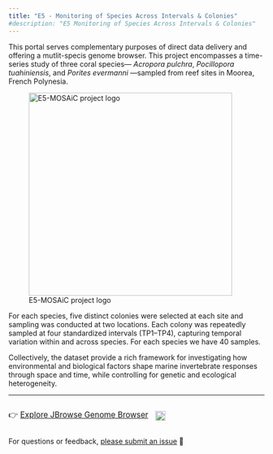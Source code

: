 ```yaml
---
title: "E5 - Monitoring of Species Across Intervals & Colonies"
#description: "E5 Monitoring of Species Across Intervals & Colonies"
---
```


This portal serves complementary purposes of direct data delivery and offering a mutlit-specis genome browser. This project encompasses a time-series study of three coral species— *Acropora pulchra*, *Pocillopora tuahiniensis*, and *Porites evermanni* —sampled from reef sites in Moorea, French Polynesia.

![E5-MOSAiC project logo](img/sm_logo.png){fig-align="center" width="400" style="max-width: 100%; height: auto;" loading="lazy"}

For each species, five distinct colonies were selected at each site and sampling was conducted at two locations. Each colony was repeatedly sampled at four standardized intervals (TP1–TP4), capturing temporal variation within and across species. For each species we have 40 samples.

Collectively, the dataset provide a rich framework for investigating how environmental and biological factors shape marine invertebrate responses through space and time, while controlling for genetic and ecological heterogeneity.

------------------------------------------------------------------------

::: {style="display: flex; align-items: center; gap: 1em;"}
[👉 <a href="jbrowse.html">Explore JBrowse Genome Browser</a>]{style="font-size: 1.1em;"}

<a href="https://github.com/urol-e5/MOSAiC/releases"> <img src="https://img.shields.io/github/v/release/urol-e5/MOSAiC" alt="Latest release version" style="height: 1.4em;" loading="lazy"/> </a>
:::

For questions or feedback, [please submit an issue](https://github.com/urol-e5/MOSAiC/issues/new/choose) 🧬